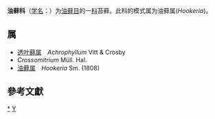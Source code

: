 {{Automatic taxobox
| taxon = Hookeriaceae
| authority = Sm., 1808
| image = Hookeria lucens (c, 144712-474717) 5581.JPG
| image_caption = ''[[Hookeria_lucens|Hookeria lucens]]''
| type familia = 油藓属<br>Hookeria
| type familia authority =
}}
'''油藓科'''（[[学名|学名]]：{{lang|la|''Hookeriaceae''}}）为[[油藓目|油藓目]]的一[[科|科]]苔藓。此科的模式属为油藓属(''Hookeria'')。

==属==
* [[透叶藓属|透叶藓属]]　''Achrophyllum'' Vitt & Crosby
* ''Crossomitrium'' Müll. Hal.
* [[油藓属|油藓属]]　''Hookeria'' Sm. (1808)

==參考文獻==
{{reflist}}

{{taxonbar}}

[[Category:_油藓科|*]]
[[Category:1808年描述的分类群|Y]]